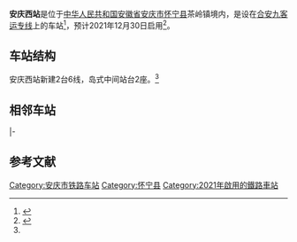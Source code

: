 {{About|2021年开通的高铁车站|[[安庆铁路|安庆铁路]]、[[合九铁路|合九铁路]]曾名“安庆西”的车站|怀宁站}}
{{Refimprove|time=2020-11-20T09:51:07+00:00}}
{{Infobox China railway station
|name = 安庆西站
|eng_name = Anqingxi Railway Station
|symbol_right = {{rint|cn|rail}}
|image = 
|caption = 
|other_name = 
|code = 
|commercial_code = AIU
|pinyin_code = AQX
|type= 客运站
|业务性质 = 
|技术性质= 
|address = [[安徽省|安徽省]][[安庆市|安庆市]][[怀宁县|怀宁县]][[茶岭镇|茶岭镇]]
|coordinates = {{coord|30.674747|N|116.859145|E|format=dms|display=inline,title|type:railwaystation_region:CN}}
|opened= 2021年12月30日
|owned = [[上海局集团|上海局集团]]
|line = [[合安九客运专线|合安九客运专线]]
|classification = 
|platform = 
|tracks = 6
|website = 
|route_map={{安庆市铁路车站RDT/安庆西站}}
}}
'''安庆西站'''是位于[[中华人民共和国|中华人民共和国]][[安徽省|安徽省]][[安庆市|安庆市]][[怀宁县|怀宁县]]茶岭镇境内，是设在[[合安九客运专线|合安九客运专线]]上的车站<ref name=":0">{{Cite web|title=新建安庆至九江铁路环境影响报告书|url=http://hps.mee.gov.cn/jsxm/xmsl/201509/W020151102487000439411.pdf|accessdate=2020-10-05|author=|date=2015-09-24|publisher=[[中华人民共和国生态环境部|中华人民共和国生态环境部]]|dead-url=yes|archive-url=https://web.archive.org/web/20201005171330/http://hps.mee.gov.cn/jsxm/xmsl/201509/W020151102487000439411.pdf|archive-date=2020-10-05}}</ref>，预计2021年12月30日启用<ref>{{cite news|url=http://newsxmwb.xinmin.cn/chengsh/2021/12/29/32089914.html|title=京港高铁安庆至九江段明日开通运营今日起售票|work=[[新民晚报|新民晚报]]|date=2021-12-29|accessdate=2021-12-29|archive-date=2021-12-29|archive-url=https://web.archive.org/web/20211229132416/http://newsxmwb.xinmin.cn/chengsh/2021/12/29/32089914.html}}</ref>。

==车站结构==
安庆西站新建2台6线，岛式中间站台2座。<ref name=":0" />

==相邻车站==
{{start rail box|[[中国铁路|中国铁路]]}}
{{s-inop|[[桐城南站|桐城南站]]|经龙山线路所<br>{{站|合肥南}}、{{站|合肥西}}方向}}
{{s-line|[[合安九客运专线|合安九客运专线]]<br>← 28km 安庆西站 26km →}}
{{s-inop|[[潜山站|潜山站]]|{{站|庐山}}方向}}
|-
{{s-inop|[[安庆站|安庆站]]|经双岭线路所}}
{{s-line|双岭联络线<br>← 28km 安庆西站{{0}} {{0}} {{0}} {{0}}}}
{{Terminus}}
{{end box}}

==参考文献==
{{reflist}}

{{合安九客运专线}}
{{六安景铁路}}
[[Category:安庆市铁路车站|Category:安庆市铁路车站]]
[[Category:怀宁县|Category:怀宁县]]
[[Category:2021年啟用的鐵路車站|Category:2021年啟用的鐵路車站]]